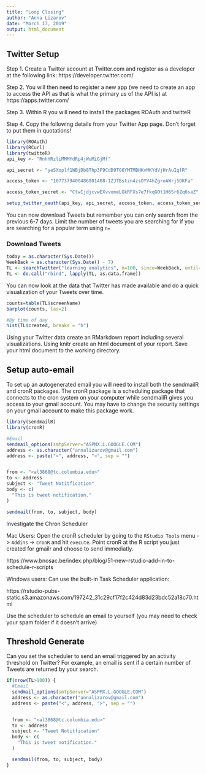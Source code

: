 ```yaml
---
title: "Loop Closing"
author: "Anna Lizarov"
date: "March 17, 2019"
output: html_document
---
```


## Twitter Setup

Step 1. Create a Twitter account at Twitter.com and register as a developer at the following link: https://developer.twitter.com/

Step 2. You will then need to register a new app (we need to create an app to access the API as that is what the primary us of the API is) at https://apps.twitter.com/

Step 3. Within R you will need to install the packages ROAuth and twitteR

Step 4. Copy the following details from your Twitter App page. Don't forget to put them in quotations!

```r
library(ROAuth)
library(RCurl)
library(twitteR)
api_key <- "RnhYRzliMMMYdRp4jWuMiGjMf"

api_secret <- "yeSXoplf1WBjDb8Thp3F9CdD9TG6YMTMBHKvMKYdVjHrAuIqfR"

access_token <- "1077379400486801408-1ZJTBstzn4zsOYV4hZgroAWrj5DKFa"

access_token_secret <- "CtwIjdjcvwEXvvomeLGkRFXs7e7fkqGOt1H6Sr6Zq6saZ"

setup_twitter_oauth(api_key, api_secret, access_token, access_token_secret)
```

You can now download Tweets but remember you can only search from the previous 6-7 days. Limit the number of tweets you are searching for if you are searching for a popular term using `n=`

### Download Tweets
```r
today = as.character(Sys.Date())
WeekBack = as.character(Sys.Date() - 7)
TL <- searchTwitter("learning analytics", n=100, since=WeekBack, until=today)#Make sure you change the dates here to be 6 days from today.
TL <- do.call("rbind", lapply(TL, as.data.frame))
```

You can now look at the data that Twitter has made available and do a quick visualization of your Tweets over time.

```r
counts=table(TL$screenName)
barplot(counts, las=2)

#By time of day
hist(TL$created, breaks = "h")
```


Using your Twitter data create an RMarkdown report including several visualizations. Using knitr create an html document of your report. Save your html document to the working directory.

## Setup auto-email

To set up an autogenerated email you will need to install both the sendmailR and cronR packages. The cronR package is a scheduling package that connects to the cron system on your computer while sendmailR gives you access to your gmail account. You may have to change the security settings on your gmail account to make this package work.

```r
library(sendmailR)
library(cronR)

#Email  
sendmail_options(smtpServer="ASPMX.L.GOOGLE.COM")
address <- as.character("annalizarov@gmail.com")
address <- paste("<", address, ">", sep = "")


from <- "<al3868@tc.columbia.edu>"
to <- address
subject <- "Tweet Notitfication"
body <- c(
  "This is tweet notification."
)

sendmail(from, to, subject, body)


```

Investigate the Chron Scheduler 

Mac Users: Open the cronR scheduler by going to the `RStudio Tools` menu -> `Addins` -> `cronR` and hit `execute`. Point cronR at the R script you just created for gmailr and choose to send immediatly.

https://www.bnosac.be/index.php/blog/51-new-rstudio-add-in-to-schedule-r-scripts

Windows users: Can use the built-in Task Scheduler application:

https://rstudio-pubs-static.s3.amazonaws.com/197242_31c29cf17f2c424d83d23bdc52a18c70.html

Use the scheduler to schedule an email to yourself (you may need to check your spam folder if it doesn't arrive)

## Threshold Generate

Can you set the scheduler to send an email triggered by an activity threshold on Twitter? For example, an email is sent if a certain number of Tweets are returned by your search.

```r
if(nrow(TL>100)) {
  #Email  
  sendmail_options(smtpServer="ASPMX.L.GOOGLE.COM")
  address <- as.character("annalizarov@gmail.com")
  address <- paste("<", address, ">", sep = "")


  from <- "<al3868@tc.columbia.edu>"
  to <- address
  subject <- "Tweet Notitfication"
  body <- c(
    "This is tweet notification."
  )

  sendmail(from, to, subject, body)
}
```


